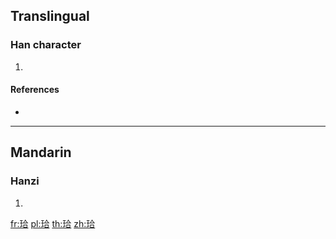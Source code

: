 {{character info/new}}
==Translingual==

===Han character===
{{Han char|rn=96|rad=玉|as=06|sn=10|four=18161|canj=MGOMR}}

# {{defn|Han|sort=玉06}}

====References====
* {{Han ref|kx=0731.130|dkj=20969|dj=1142.240|hdz=21112.020|uh=73E8|ud=29672|bh=D2BB|bd=53947}}

----

==Mandarin==

===Hanzi===
{{cmn-hanzi|pin=[[xiá]] ([[xia2]])|wg=hsia<sup>2</sup>}}

# {{defn|lang=cmn|sort=玉06}}

[[fr:珨]]
[[pl:珨]]
[[th:珨]]
[[zh:珨]]